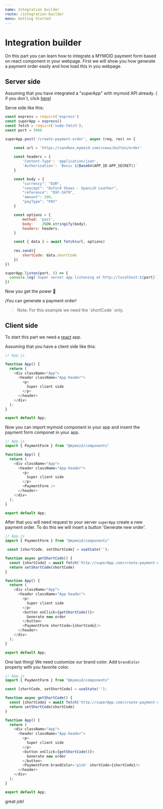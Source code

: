 ```yaml
---
name: Integration builder
route: /integration-builder
menu: Getting Started
---
```



# Integration builder

On this part you can learn how to integrate a MYMOID payment form based on react component in your webpage.
First we will show you how generate a payment order easily and how load this in you webpage.

## Server side

Assuming that you have integrated a "superApp" with mymoid API already. ( if you don`t, click
[here](https://apidocumentation.mymoid.com))

Serve side like this:

```js
const express = require('express')
const superApp = express()
const fetch = require('node-fetch');
const port = 3000

superApp.post('/create-payment-order', async (req, res) => {

    const url = 'https://sandbox.mymoid.com/views/button/order'
    
    const headers = {
        'Content-Type': 'application/json',
        'Authorization': `Basic ${Base64(APP_ID:APP_SECRET)}`
    }

    const body = {
        "currency": "EUR",
        "concept": "Oxford Shoes - Spanish Leather",
        "reference": "OXF-3479",
        "amount": 100,
        "payType": "PAY"
    }

    const options = {
        method: 'post',
        body:    JSON.stringify(body),
        headers: headers,
    }

    const { data } = await fetch(url, options)
    
    res.send({
        shortCode: data.shortCode
    })
})

superApp.listen(port, () => {
  console.log(`Super server app listening at http://localhost:${port}`)
})
```

Now you get the power 💪

¡You can generate a payment order!

> Note: For this example we need the ´shortCode´ only.

## Client side

To start this part we need a [react](https://reactjs.org/) app.

Assuming that you have a client side like this:

```js
// App.js

function App() {
  return (
    <div className="App">
      <header className="App-header">
        <p>
          Super client side
        </p>
      </header>
    </div>
  );
}

export default App;
```

Now you can import mymoid component in your app and insent the payment form componet in your app.


```js
// App.js
import { PaymentForm } from "@mymoid/components"

function App() {
  return (
    <div className="App">
      <header className="App-header">
        <p>
          Super client side
        </p>
        <PaymentForm />
      </header>
    </div>
  );
}

export default App;
```

After that you will need request to your server `superApp` create a new payment order. 
To do this we will insert a button 'Generate new order'.

```js
// App.js
import { PaymentForm } from "@mymoid/components"

 const [shortCode, setShortCode] = useState('');

function async getShortCode() {
  const {shortCode} = await fetch('http://superApp.com/create-payment-order')
  return setShortCode(shortCode)
}

function App() {
  return (
    <div className="App">
      <header className="App-header">
        <p>
          Super client side
        </p>
        <button onClick={getShortCode()}>
          Generate new order
        </button>
        <PaymentForm shortCode={shortCode}/>
      </header>
    </div>
  );
}

export default App;
```
One last thing! We need customize our brand color.
Add `brandColor` property with you favorite color.

```js
// App.js
import { PaymentForm } from "@mymoid/components"

const [shortCode, setShortCode] = useState('');

function async getShortCode() {
  const {shortCode} = await fetch('http://superApp.com/create-payment-order')
  return setShortCode(shortCode)
}

function App() {
  return (
    <div className="App">
      <header className="App-header">
        <p>
          Super client side
        </p>
        <button onClick={getShortCode()}>
          Generate new order
        </button>
        <PaymentForm brandColor='pink' shortCode={shortCode}/>
      </header>
    </div>
  );
}

export default App;
```


great job!